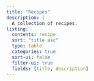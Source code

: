 ```yaml
---
title: "Recipes"
description: |
  A collection of recipes.
listing:
  contents: recipe
  sort: "title asc"
  type: table
  categories: true
  sort-ui: false
  filter-ui: true
  fields: [title, description]
---
```




